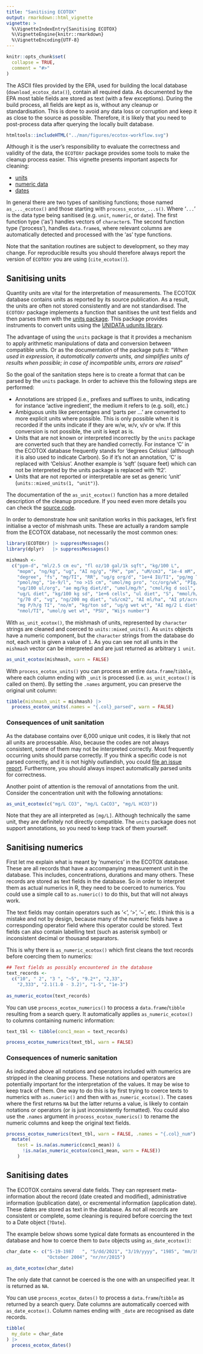 ```yaml
---
title: "Sanitising ECOTOX"
output: rmarkdown::html_vignette
vignette: >
  %\VignetteIndexEntry{Sanitising ECOTOX}
  %\VignetteEngine{knitr::rmarkdown}
  %\VignetteEncoding{UTF-8}
---
```


```r
knitr::opts_chunk$set(
  collapse = TRUE,
  comment = "#>"
)
```

The ASCII files provided by the EPA, used for building the local database
(`download_ecotox_data()`), contain all required data. As documented by the EPA most
table fields are stored as text (with a few exceptions). During the build
process, all fields are kept as is, without any cleanup or standardisation.
This is done to avoid any data loss or corruption and keep it as close
to the source as possible. Therefore, it is likely that you need to post-process
data after querying the locally built database.

```r
htmltools::includeHTML("../man/figures/ecotox-workflow.svg")
```

Although it is the user's responsibility to  evaluate the correctness and
validity of the data, the `ECOTOXr` package provides some tools to make the
cleanup process easier. This vignette presents important aspects for cleaning:

  * [units](#sanitising-units)
  * [numeric data](#sanitising-numerics)
  * [dates](#sanitising-dates)

In general there are two types of sanitising functions; those named
`as_..._ecotox()` and those starting with `process_ecotox_...s()`. Where
'`...`' is the data type being sanitised (e.g. `unit`, `numeric`, or `date`).
The first function type ('as') handles vectors of `character`s. The second
function type ('process'), handles `data.frame`s, where relevant columns are
automatically detected and processed with the 'as' type functions.

Note that the sanitation routines are subject to development, so they may change.
For reproducible results you should therefore always report the version of
`ECOTOXr` you are using (`cite_ecotox()`).

## Sanitising units

Quantity units are vital for the interpretation of measurements. The ECOTOX database
contains units as reported by its source publication. As a result, the units are often
not stored consistently and are not standardised. The `ECOTOXr` package implements
a function that sanitises the unit text fields and then parses them with the
[units package](https://r-quantities.github.io/units/). This package provides
instruments to convert units using the
[UNIDATA udunits library](https://www.unidata.ucar.edu/software/udunits/).

The advantage of using the `units` package is that it provides a mechanism
to apply arithmetic manipulations of data and conversion between compatible
units. Or as the documentation of the package puts it:
"*When used in expression, it automatically converts units, and simplifies units of
results when possible; in case of incompatible units, errors are raised*"

So the goal of the sanitation steps here is to create a format that can be parsed
by the `units` package. In order to achieve this the following steps are performed:

  * Annotations are stripped (i.e., prefixes and suffixes to units, indicating
    for instance 'active ingredient', the medium it refers to (e.g. soil), etc.)
  * Ambiguous units like percentages and 'parts per ...' are converted to more
    explicit units where possible. This is only possible when it is recorded if the
    units indicate if they are w/w, w/v, v/v or v/w. If this conversion is not
    possible, the unit is kept as is.
  * Units that are not known or interpreted incorrectly by the `units` package are
    converted such that they are handled correctly. For instance 'C' in the ECOTOX
    database frequently stands for 'degrees Celsius' (although it is also used to
    indicate Carbon). So if it's not an annotation, 'C' is replaced with 'Celsius'.
    Another example is 'sqft' (square feet) which can not be interpreted by the
    units package is replaced with 'ft2'.
  * Units that are not reported or interpretable are set as generic 'unit'
    (`units::mixed_units(1, "unit")`).

The documentation of the `as_unit_ecotox()` function has a more detailed description
of the cleanup procedure. If you need even more details you can check the
[source code](https://github.com/pepijn-devries/ECOTOXr/blob/main/R/process_unit.r).

In order to demonstrate how unit sanitation works in this packages,
let's first initialise a vector of mishmash units. These are
actually a random sample from the ECOTOX database, not necessarily
the most common ones:

```r
library(ECOTOXr) |> suppressMessages()
library(dplyr)   |> suppressMessages()

mishmash <-
  c("ppm-d", "ml/2.5 cm eu", "fl oz/10 gal/1k sqft", "kg/100 L",
    "mopm", "ng/kg", "ug", "AI ng/g", "PH", "pm", "uM/cm3", "1e-4 mM",
    "degree", "fs", "mg/TI", "RR", "ug/g org/d", "1e+4 IU/TI", "pg/mg TE",
    "pmol/mg", "1e-9/l", "no >15 cm", "umol/mg pro", "cc/org/wk", "PIg/L",
    "ug/100 ul/org", "ae mg/kg diet/d", "umol/mg/h", "cmol/kg d soil",
    "ug/L diet", "kg/100 kg sd", "1e+6 cells", "ul diet", "S", "mmol/h/g TI",
    "g/70 d", "vg", "ng/200 mg diet", "uS/cm2", "AI ml/ha", "AI pt/acre",
    "mg P/h/g TI", "no/m", "kg/ton sd", "ug/g wet wt", "AI mg/2 L diet",
    "nmol/TI", "umol/g wet wt", "PSU", "Wijs number")
```

With `as_unit_ecotox()`, the mishmash of units, represented by `character` strings
are cleaned and coerced to `units::mixed_units()`. As `units` objects have a numeric
component, but the `character` strings from the database do not, each unit is given
a value of `1`. As you can see not all units in the `mishmash` vector can be interpreted
and are just returned as arbitrary `1 unit`.

```r
as_unit_ecotox(mishmash, warn = FALSE)
```

With `process_ecotox_units()` you can process an entire `data.frame`/`tibble`, where
each column ending with `_unit` is processed (i.e. `as_unit_ecotox()` is called on them).
By setting the `.names` argument, you can preserve the original unit column:

```r
tibble(mishmash_unit = mishmash) |>
  process_ecotox_units(.names = "{.col}_parsed", warn = FALSE)
```

### Consequences of unit sanitation

As the database contains over 6,000 unique unit codes, it is likely that not all
units are processable. Also, because the codes are not always consistent, some
of them may not be interpreted correctly. Most frequently occurring units should
parse correctly. If you think a specific code is not parsed correctly, and it is
not highly outlandish, you could
[file an issue report](https://github.com/pepijn-devries/ECOTOXr/issues).
Furthermore, you should always inspect automatically parsed units for correctness.

Another point of attention is the removal of annotations from the unit.
Consider the concentration unit with the following annotations:

```r
as_unit_ecotox(c("mg/L CO3", "mg/L CaCO3", "mg/L HCO3"))
```

Note that they are all interpreted as `[mg/L]`. Although technically the same unit,
they are definitely not directly compatible. The `units` package does
not support annotations, so you need to keep track of them yourself.

## Sanitising numerics

First let me explain what is meant by 'numerics' in the ECOTOX database. These
are all records that have a accompanying measurement unit in the database. This
includes, concentrations, durations and many others. These records are stored
as text fields in the database. So in order to interpret them as actual numerics
in R, they need to be coerced to numerics. You could use a simple call to
`as.numeric()` to do this, but that will not always work.

The text fields may contain operators such as '<', '>', '~', etc. I think this is
a mistake and not by design, because many of the numeric fields have a corresponding
operator field where this operator could be stored. Text fields can also contain
labelling text (such as asterisk symbol) or inconsistent decimal or thousand separators.

This is why there is `as_numeric_ecotox()` which first cleans the text records before
coercing them to numerics:

```r
## Text fields as possibly encountered in the database
text_records <-
  c("10", " 2", "3 ", "~5", "9.2*", "2,33",
    "2,333", "2.1(1.0 - 3.2)", "1-5", "1e-3")
  
as_numeric_ecotox(text_records)
```
You can use `process_ecotox_numerics()` to process a `data.frame`/`tibble` resulting
from a search query. It automatically applies `as_numeric_ecotox()` to columns containing
numeric information:

```r
text_tbl <- tibble(conc1_mean = text_records)

process_ecotox_numerics(text_tbl, warn = FALSE)
```

### Consequences of numeric sanitation

As indicated above all notations and operators included with numerics are stripped in
the cleaning process. These notations and operators are potentially important for the
interpretation of the values. It may be wise to keep track of them. One way to do this
is by first trying to coerce texts to numerics with `as.numeric()` and then with
`as_numeric_ecotox()`. The cases where the first returns `NA` but the latter returns a
value, is likely to contain notations or operators (or is just inconsistently formatted).
You could also use the `.names` argument in `process_ecotox_numerics()` to rename
the numeric columns and keep the original text fields.

```r
process_ecotox_numerics(text_tbl, warn = FALSE, .names = "{.col}_num") |>
  mutate(
    test = is.na(as.numeric(conc1_mean)) &
      !is.na(as_numeric_ecotox(conc1_mean, warn = FALSE))
    )
```

<!-- ## Combining units with numerics -->

<!-- *TODO* -->

<!-- ```{r numerics_and_units} -->
<!-- tibble( -->
<!--   conc1_mean = c("1", "2", "5e-4", "0.2"), -->
<!--   conc1_unit = c("mg/L", "M", "% w/v", "ppt w/v") -->
<!-- ) |> -->
<!--   process_ecotox_numerics() |> -->
<!--   process_ecotox_units() |> -->
<!--   mutate( -->
<!--     conc1_combined = conc1_mean * conc1_unit, -->
<!--     conc1_standard = { -->
<!--       result <- -->
<!--         lapply(conc1_combined, \(x) { -->
<!--           tryCatch({ units::set_units(x, "ug/L") }, -->
<!--                    error = function(e) { units::set_units(NA, "ug/L") }) -->
<!--         }) -->
<!--       do.call(c, result) -->
<!--     }) -->
<!-- ``` -->

## Sanitising dates

The ECOTOX contains several date fields. They can represent meta-information
about the record (date created and modified), administrative information
(publication date), or excremental information (application date). These
dates are stored as text in the database. As not all records are consistent
or complete, some cleaning is required before coercing the text to a Date
object (`?Date`).

The example below shows some typical date formats as encountered in the
database and how to coerce them to `Date` objects using `as_date_ecotox()`:

```r
char_date <- c("5-19-1987   ", "5/dd/2021", "3/19/yyyy", "1985", "mm/19/1999",
               "October 2004", "nr/nr/2015")

as_date_ecotox(char_date)
```

The only date that cannot be coerced is the one with an unspecified year. It
is returned as `NA`.

You can use `process_ecotox_dates()` to process a `data.frame`/`tibble` as returned
by a search query. Date columns are automatically coerced with `as_date_ecotox()`.
Column names ending with `_date` are recognised as date records.

```r
tibble(
  my_date = char_date
) |>
  process_ecotox_dates()
```
